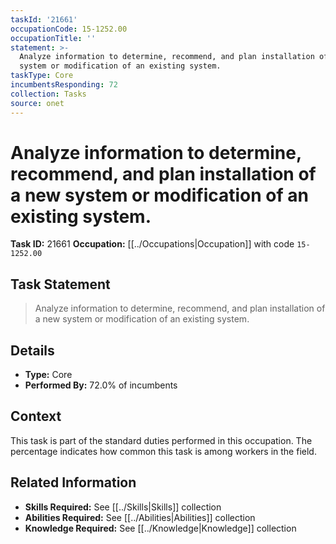 ```yaml
---
taskId: '21661'
occupationCode: 15-1252.00
occupationTitle: ''
statement: >-
  Analyze information to determine, recommend, and plan installation of a new
  system or modification of an existing system.
taskType: Core
incumbentsResponding: 72
collection: Tasks
source: onet
---
```

# Analyze information to determine, recommend, and plan installation of a new system or modification of an existing system.

**Task ID:** 21661
**Occupation:** [[../Occupations|Occupation]] with code `15-1252.00`

## Task Statement

> Analyze information to determine, recommend, and plan installation of a new system or modification of an existing system.

## Details

- **Type:** Core
- **Performed By:** 72.0% of incumbents

## Context

This task is part of the standard duties performed in this occupation. The percentage indicates how common this task is among workers in the field.

## Related Information

- **Skills Required:** See [[../Skills|Skills]] collection
- **Abilities Required:** See [[../Abilities|Abilities]] collection
- **Knowledge Required:** See [[../Knowledge|Knowledge]] collection
